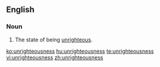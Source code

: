 ==English==
===Noun===
{{en-noun|-}}
# The state of being [[unrighteous]].

[[ko:unrighteousness]]
[[hu:unrighteousness]]
[[te:unrighteousness]]
[[vi:unrighteousness]]
[[zh:unrighteousness]]